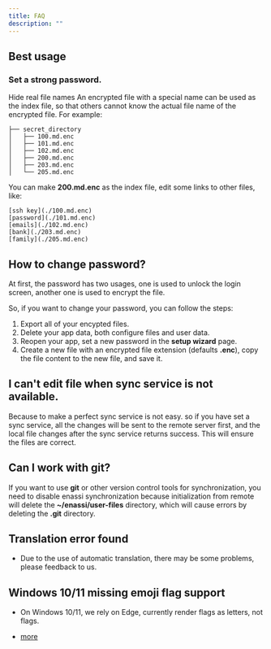 ```yaml
---
title: FAQ
description: ""
---
```


## Best usage

### Set a strong password.

Hide real file names
An encrypted file with a special name can be used as the index file, so that others cannot know the actual file name of the encrypted file. For example:

```
├── secret_directory
│   ├── 100.md.enc
│   ├── 101.md.enc
│   ├── 102.md.enc
│   ├── 200.md.enc
│   ├── 203.md.enc
│   └── 205.md.enc
```

You can make **200.md.enc** as the index file, edit some links to other files, like:

```
[ssh key](./100.md.enc)
[password](./101.md.enc)
[emails](./102.md.enc)
[bank](./203.md.enc)
[family](./205.md.enc)
```

## How to change password?

At first, the password has two usages, one is used to unlock the login screen, another one is used to encrypt the file.

So, if you want to change your password, you can follow the steps:

1. Export all of your encypted files.
2. Delete your app data, both configure files and user data.
3. Reopen your app, set a new password in the **setup wizard** page.
4. Create a new file with an encrypted file extension (defaults **.enc**), copy the file content to the new file, and save it.

## I can't edit file when sync service is not available.

Because to make a perfect sync service is not easy. so if you have set a sync service, all the changes will be sent to the remote server first, and the local file changes after the sync service returns success. This will ensure the files are correct.

## Can I work with git?

If you want to use **git** or other version control tools for synchronization, you need to disable enassi synchronization because initialization from remote will delete the **~/enassi/user-files** directory, which will cause errors by deleting the **.git** directory.

## Translation error found

- Due to the use of automatic translation, there may be some problems, please feedback to us.

## Windows 10/11 missing emoji flag support

- On Windows 10/11, we rely on Edge, currently render flags as letters, not flags.

- [more](https://github.com/nolanlawson/emoji-picker-element/issues/269)

